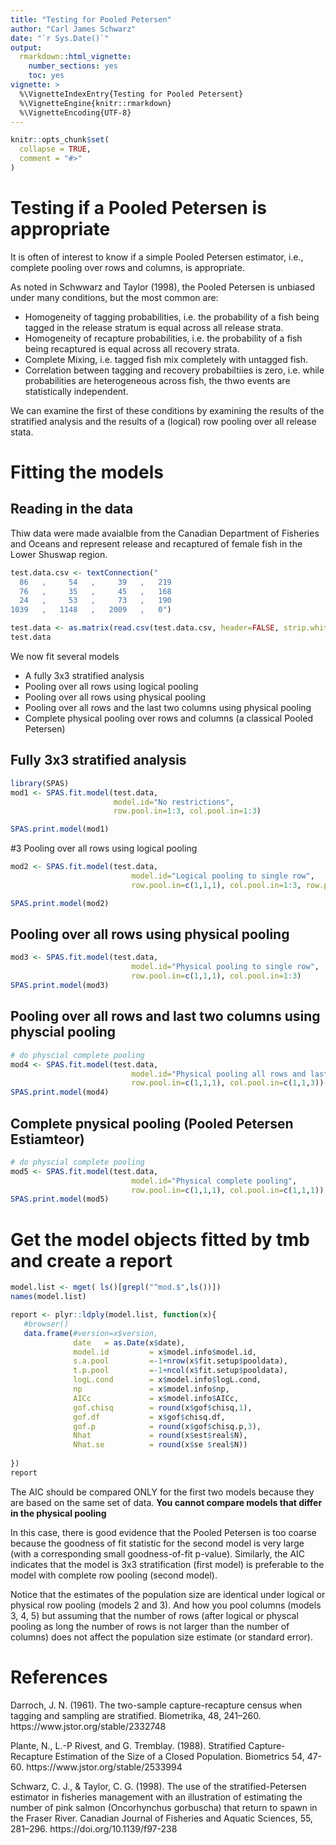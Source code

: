 ```yaml
---
title: "Testing for Pooled Petersen"
author: "Carl James Schwarz"
date: "`r Sys.Date()`"
output:
  rmarkdown::html_vignette:
    number_sections: yes
    toc: yes
vignette: >
  %\VignetteIndexEntry{Testing for Pooled Petersent} 
  %\VignetteEngine{knitr::rmarkdown} 
  %\VignetteEncoding{UTF-8}
---
```


```r
knitr::opts_chunk$set(
  collapse = TRUE,
  comment = "#>"
)
```

# Testing if a Pooled Petersen is appropriate

It is often of interest to know if a simple Pooled Petersen estimator, i.e., complete
pooling over rows and columns,
is appropriate.

As noted in Schwwarz and Taylor (1998), the Pooled Petersen is unbiased 
under many conditions, but the most common are:

* Homogeneity of tagging probabilities, i.e. the probability of a fish being tagged in the release stratum is equal across all release strata.
* Homogeneity of recapture probabilities, i.e. the probability of a fish being 
recaptured is equal across all recovery strata.
* Complete Mixing, i.e. tagged fish mix completely with untagged fish.
* Correlation between tagging and recovery probabiltiies is zero, i.e. while
probabilities are heterogeneous across fish, the thwo events are statistically 
independent.

We can examine the first of these conditions by examining the results of the
stratified analysis and the results of a (logical) row pooling over all release
stata.

# Fitting the models

## Reading in the data
Thiw data were made avaialble from the Canadian Department of
Fisheries and Oceans and represent release and recaptured
of female fish in the Lower Shuswap region.

```r

test.data.csv <- textConnection("
  86   ,     54   ,     39   ,   219
  76   ,     35   ,     45   ,   168
  24   ,     53   ,     73   ,   190
1039   ,   1148   ,   2009   ,   0")

test.data <- as.matrix(read.csv(test.data.csv, header=FALSE, strip.white=TRUE))
test.data
```

We now fit several models

* A fully 3x3 stratified analysis
* Pooling over all rows using logical pooling
* Pooling over all rows using physical pooling
* Pooling over all rows and the last two columns using physical pooling
* Complete physical pooling over rows and columns (a classical Pooled Petersen)

## Fully 3x3 stratified analysis
```r
library(SPAS)
mod1 <- SPAS.fit.model(test.data,
                       model.id="No restrictions",
                       row.pool.in=1:3, col.pool.in=1:3)

SPAS.print.model(mod1)
```

#3 Pooling over all rows using logical pooling
```r
mod2 <- SPAS.fit.model(test.data,
                           model.id="Logical pooling to single row",
                           row.pool.in=c(1,1,1), col.pool.in=1:3, row.physical.pool=FALSE)

SPAS.print.model(mod2)
```

## Pooling over all rows using physical pooling
```r
mod3 <- SPAS.fit.model(test.data,
                           model.id="Physical pooling to single row",
                           row.pool.in=c(1,1,1), col.pool.in=1:3)
SPAS.print.model(mod3)
```

## Pooling over all rows and last two columns using physcial pooling
```r
# do physcial complete pooling 
mod4 <- SPAS.fit.model(test.data,
                           model.id="Physical pooling all rows and last two colum ns",
                           row.pool.in=c(1,1,1), col.pool.in=c(1,1,3))
SPAS.print.model(mod4)
```

## Complete pnysical pooling (Pooled Petersen Estiamteor)

```r
# do physcial complete pooling 
mod5 <- SPAS.fit.model(test.data,
                           model.id="Physical complete pooling",
                           row.pool.in=c(1,1,1), col.pool.in=c(1,1,1))
SPAS.print.model(mod5)
```


# Get the model objects fitted by tmb and create a report
```r
model.list <- mget( ls()[grepl("^mod.$",ls())])
names(model.list)

report <- plyr::ldply(model.list, function(x){
   #browser()
   data.frame(#version=x$version,
              date   = as.Date(x$date),
              model.id         = x$model.info$model.id,
              s.a.pool         =-1+nrow(x$fit.setup$pooldata),
              t.p.pool         =-1+ncol(x$fit.setup$pooldata),
              logL.cond        = x$model.info$logL.cond,
              np               = x$model.info$np,
              AICc             = x$model.info$AICc,
              gof.chisq        = round(x$gof$chisq,1),
              gof.df           = x$gof$chisq.df,
              gof.p            = round(x$gof$chisq.p,3),
              Nhat             = round(x$est$real$N),
              Nhat.se          = round(x$se $real$N))
  
})
report
```

The AIC should be compared ONLY for the first two models because they are based on the same set of data.
**You cannot compare models that differ in the physical pooling**

In this case, there is good evidence that the Pooled Petersen is too coarse because the goodness
of fit statistic  for the second model is very large (with a corresponding small goodness-of-fit p-value).
Similarly, the AIC indicates that the model is 3x3 stratification (first model) is preferable to the model with 
complete row pooling (second model).

Notice that the estimates of the population size are identical under logical or physical row pooling (models 2 and 3).
And how you pool columns (models 3, 4, 5) but assuming that the number of rows (after logical or physcal pooling as long
the number of rows
is not larger than the number of columns) does not affect the population size estimate (or standard error).


# References
Darroch, J. N. (1961). The two-sample capture-recapture census when tagging and sampling are stratified. Biometrika, 48, 241–260.
https://www.jstor.org/stable/2332748

Plante, N., L.-P Rivest, and G. Tremblay. (1988). Stratified Capture-Recapture Estimation of the Size of a Closed Population. Biometrics 54, 47-60.
https://www.jstor.org/stable/2533994

Schwarz, C. J., & Taylor, C. G. (1998). The use of the stratified-Petersen estimator in fisheries management with an illustration of estimating the number of pink salmon (Oncorhynchus gorbuscha) that return to spawn in the Fraser River. Canadian Journal of Fisheries and Aquatic Sciences, 55, 281–296.
https://doi.org/10.1139/f97-238

